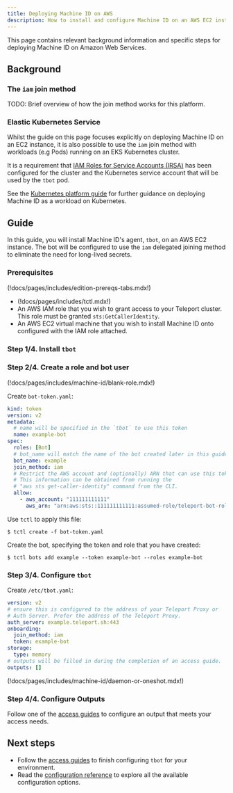 ```yaml
---
title: Deploying Machine ID on AWS
description: How to install and configure Machine ID on an AWS EC2 instance
---
```


This page contains relevant background information and specific steps for
deploying Machine ID on Amazon Web Services.

## Background

### The `iam` join method

TODO: Brief overview of how the join method works for this platform.

### Elastic Kubernetes Service

Whilst the guide on this page focuses explicitly on deploying Machine ID on an
EC2 instance, it is also possible to use the `iam` join method with
workloads (e.g Pods) running on an EKS Kubernetes cluster.

It is a requirement that
[IAM Roles for Service Accounts (IRSA)](https://docs.aws.amazon.com/eks/latest/userguide/iam-roles-for-service-accounts.html)
has been configured for the cluster and the Kubernetes service account that will
be used by the `tbot` pod.

See the [Kubernetes platform guide](kubernetes.mdx) for further guidance
on deploying Machine ID as a workload on Kubernetes.

## Guide

In this guide, you will install Machine ID's agent, `tbot`, on an AWS EC2
instance. The bot will be configured to use the `iam` delegated joining method
to eliminate the need for long-lived secrets.

### Prerequisites

(!docs/pages/includes/edition-prereqs-tabs.mdx!)

- (!docs/pages/includes/tctl.mdx!)
- An AWS IAM role that you wish to grant access to your Teleport cluster. This
  role must be granted `sts:GetCallerIdentity`.
- An AWS EC2 virtual machine that you wish to install Machine ID onto configured
  with the IAM role attached.

### Step 1/4. Install `tbot`

### Step 2/4. Create a role and bot user

(!docs/pages/includes/machine-id/blank-role.mdx!)

Create `bot-token.yaml`:

```yaml
kind: token
version: v2
metadata:
  # name will be specified in the `tbot` to use this token
  name: example-bot
spec:
  roles: [Bot]
  # bot_name will match the name of the bot created later in this guide.
  bot_name: example
  join_method: iam
  # Restrict the AWS account and (optionally) ARN that can use this token.
  # This information can be obtained from running the
  # "aws sts get-caller-identity" command from the CLI.
  allow:
    - aws_account: "111111111111"
      aws_arn: "arn:aws:sts::111111111111:assumed-role/teleport-bot-role/i-*"
```

Use `tctl` to apply this file:

```code
$ tctl create -f bot-token.yaml
```

Create the bot, specifying the token and role that you have created:

```code
$ tctl bots add example --token example-bot --roles example-bot
```

### Step 3/4. Configure `tbot`

Create `/etc/tbot.yaml`:

```yaml
version: v2
# ensure this is configured to the address of your Teleport Proxy or
# Auth Server. Prefer the address of the Teleport Proxy.
auth_server: example.teleport.sh:443
onboarding:
  join_method: iam
  token: example-bot
storage:
  type: memory
# outputs will be filled in during the completion of an access guide.
outputs: []
```

(!docs/pages/includes/machine-id/daemon-or-oneshot.mdx!)

### Step 4/4. Configure Outputs

Follow one of the [access guides](../access-guides.mdx) to configure an output
that meets your access needs.

## Next steps

- Follow the [access guides](../access-guides.mdx) to finish configuring `tbot` for
  your environment.
- Read the [configuration reference](../reference/configuration.mdx) to explore
  all the available configuration options.